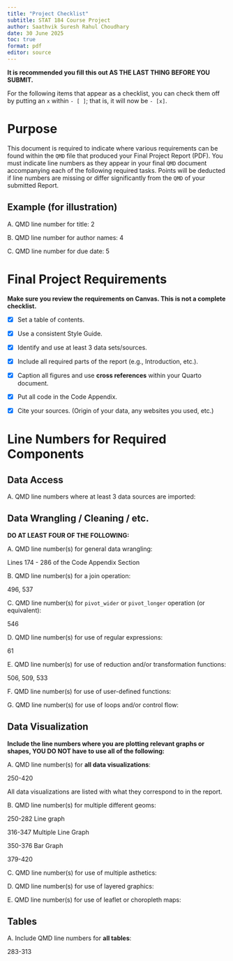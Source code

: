 ---
title: "Project Checklist"
subtitle: STAT 184 Course Project
author: Saathvik Suresh Rahul Choudhary
date: 30 June 2025
toc: true
format: pdf
editor: source
---

\newpage

**It is recommended you fill this out AS THE LAST THING BEFORE YOU SUBMIT.**

::: callout-note
For the following items that appear as a checklist, you can check them off by putting an `x` within `- [ ]`; that is, it will now be `- [x]`.
:::

# Purpose

This document is required to indicate where various requirements can be found within the `QMD` file that produced your Final Project Report (PDF). You must indicate line numbers as they appear in your final `QMD` document accompanying each of the following required tasks. Points will be deducted if line numbers are missing or differ significantly from the `QMD` of your submitted Report.

## Example (for illustration)

A. QMD line number for title: 2

B. QMD line number for author names: 4

C. QMD line number for due date: 5

\newpage

# Final Project Requirements

**Make sure you review the requirements on Canvas. This is not a complete checklist.**

-   [x] Set a table of contents.

-   [x] Use a consistent Style Guide.

-   [x] Identify and use at least 3 data sets/sources.

-   [x] Include all required parts of the report (e.g., Introduction, etc.).

-   [x] Caption all figures and use **cross references** within your Quarto document.

-   [x] Put all code in the Code Appendix.

-   [x] Cite your sources. (Origin of your data, any websites you used, etc.)

# Line Numbers for Required Components

## Data Access

A. QMD line numbers where at least 3 data sources are imported:

## Data Wrangling / Cleaning / etc.

**DO AT LEAST FOUR OF THE FOLLOWING:**

A. QMD line number(s) for general data wrangling:

Lines 174 - 286 of the Code Appendix Section

B. QMD line number(s) for a join operation:

496, 537

C. QMD line number(s) for `pivot_wider` or `pivot_longer` operation (or equivalent):

546

D. QMD line number(s) for use of regular expressions:

61

E. QMD line number(s) for use of reduction and/or transformation functions:

506, 509, 533

F. QMD line number(s) for use of user-defined functions:

G. QMD line number(s) for use of loops and/or control flow:

## Data Visualization

**Include the line numbers where you are plotting relevant graphs or shapes, YOU DO NOT have to use all of the following:**

A. QMD line number(s) for **all data visualizations**:

250-420

All data visualizations are listed with what they correspond to in the report.

B. QMD line number(s) for multiple different geoms:

250-282 Line graph

316-347 Multiple Line Graph

350-376 Bar Graph

379-420

C. QMD line number(s) for use of multiple asthetics:

D. QMD line number(s) for use of layered graphics:

E. QMD line number(s) for use of leaflet or choropleth maps:

## Tables

A. Include QMD line numbers for **all tables**:

283-313
